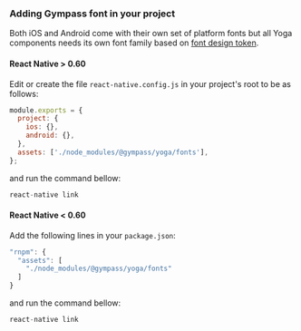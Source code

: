 ### Adding Gympass font in your project

Both iOS and Android come with their own set of platform fonts but all Yoga
components needs its own font family based on
[font design token](https://gympass.github.io/yoga/guidelines/tokens/fonts).

#### React Native > 0.60

Edit or create the file `react-native.config.js` in your project's root to be as
follows:

```javascript type=highlight
module.exports = {
  project: {
    ios: {},
    android: {},
  },
  assets: ['./node_modules/@gympass/yoga/fonts'],
};
```

and run the command bellow:

```javascript type=highlight
react-native link
```

#### React Native < 0.60

Add the following lines in your `package.json`:

```javascript type=highlight
"rnpm": {
  "assets": [
    "./node_modules/@gympass/yoga/fonts"
  ]
}
```

and run the command bellow:

```javascript type=highlight
react-native link
```
